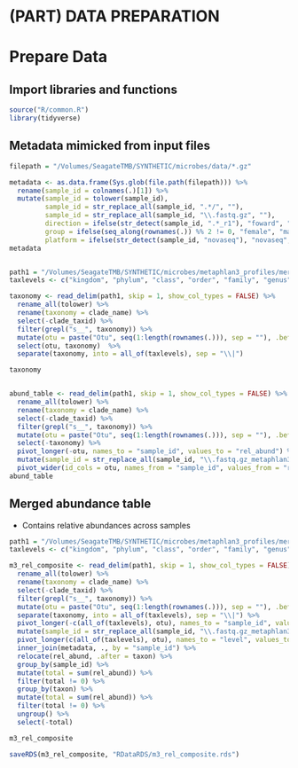 # (PART) DATA PREPARATION {-}

# Prepare Data {#dataprep}

## Import libraries and functions
```r
source("R/common.R")
library(tidyverse)

```

## Metadata mimicked from input files
```r
filepath = "/Volumes/SeagateTMB/SYNTHETIC/microbes/data/*.gz"

metadata <- as.data.frame(Sys.glob(file.path(filepath))) %>%
  rename(sample_id = colnames(.)[1]) %>%
  mutate(sample_id = tolower(sample_id),
         sample_id = str_replace_all(sample_id, ".*/", ""),
         sample_id = str_replace_all(sample_id, "\\.fastq.gz", ""),
         direction = ifelse(str_detect(sample_id, ".*_r1"), "foward", "reverse"), 
         group = ifelse(seq_along(rownames(.)) %% 2 != 0, "female", "male"),
         platform = ifelse(str_detect(sample_id, "novaseq"), "novaseq", "mihiseq"))
metadata  


path1 = "/Volumes/SeagateTMB/SYNTHETIC/microbes/metaphlan3_profiles/merged_abundance_table.txt"
taxlevels <- c("kingdom", "phylum", "class", "order", "family", "genus", "species")

taxonomy <- read_delim(path1, skip = 1, show_col_types = FALSE) %>% 
  rename_all(tolower) %>% 
  rename(taxonomy = clade_name) %>% 
  select(-clade_taxid) %>% 
  filter(grepl("s__", taxonomy)) %>% 
  mutate(otu = paste("Otu", seq(1:length(rownames(.))), sep = ""), .before = taxonomy) %>% 
  select(otu, taxonomy)  %>% 
  separate(taxonomy, into = all_of(taxlevels), sep = "\\|") 

taxonomy


abund_table <- read_delim(path1, skip = 1, show_col_types = FALSE) %>% 
  rename_all(tolower) %>% 
  rename(taxonomy = clade_name) %>% 
  select(-clade_taxid) %>% 
  filter(grepl("s__", taxonomy)) %>% 
  mutate(otu = paste("Otu", seq(1:length(rownames(.))), sep = ""), .before = taxonomy) %>% 
  select(-taxonomy) %>%
  pivot_longer(-otu, names_to = "sample_id", values_to = "rel_abund") %>% 
  mutate(sample_id = str_replace_all(sample_id, "\\.fastq.gz_metaphlan3_profile", "")) %>% 
  pivot_wider(id_cols = otu, names_from = "sample_id", values_from = "rel_abund")
abund_table
```



## Merged abundance table
- Contains relative abundances across samples
```r
path1 = "/Volumes/SeagateTMB/SYNTHETIC/microbes/metaphlan3_profiles/merged_abundance_table.txt"
taxlevels <- c("kingdom", "phylum", "class", "order", "family", "genus", "species")

m3_rel_composite <- read_delim(path1, skip = 1, show_col_types = FALSE) %>% 
  rename_all(tolower) %>% 
  rename(taxonomy = clade_name) %>% 
  select(-clade_taxid) %>% 
  filter(grepl("s__", taxonomy)) %>% 
  mutate(otu = paste("Otu", seq(1:length(rownames(.))), sep = ""), .before = taxonomy)  %>% 
  separate(taxonomy, into = all_of(taxlevels), sep = "\\|") %>%
  pivot_longer(-c(all_of(taxlevels), otu), names_to = "sample_id", values_to = "rel_abund") %>% 
  mutate(sample_id = str_replace_all(sample_id, "\\.fastq.gz_metaphlan3_profile", "")) %>% 
  pivot_longer(c(all_of(taxlevels), otu), names_to = "level", values_to = "taxon") %>%
  inner_join(metadata, ., by = "sample_id") %>% 
  relocate(rel_abund, .after = taxon) %>% 
  group_by(sample_id) %>%
  mutate(total = sum(rel_abund)) %>%
  filter(total != 0) %>%
  group_by(taxon) %>%
  mutate(total = sum(rel_abund)) %>%
  filter(total != 0) %>%
  ungroup() %>%
  select(-total)

m3_rel_composite

saveRDS(m3_rel_composite, "RDataRDS/m3_rel_composite.rds")
```